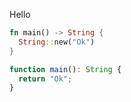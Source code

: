 <Description>Hello</Description>

```rust
fn main() -> String {
  String::new("Ok")
}
```

```ts
function main(): String {
  return "Ok";
}
```